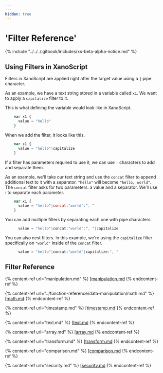 ```yaml
---
---
hidden: true
---
```


# 'Filter Reference'

{% include "../../../.gitbook/includes/xs-beta-alpha-notice.md" %}

## Using Filters in XanoScript

Filters in XanoScript are applied right after the target value using a `|` pipe character.

As an example, we have a text string stored in a variable called `x1`. We want to apply a `capitalize` filter to it.

This is what defining the variable would look like in XanoScript.

```javascript
    var x1 {
      value = "hello"
    }
```

When we add the filter, it looks like this.

```javascript
    var x1 {
      value = "hello"|capitalize
    }
```

If a filter has parameters required to use it, we can use `:` characters to add and separate them.

As an example, we'll take our text string and use the `concat` filter to append additional text to it with a separator. `"hello"` will become `"hello, world"`. The `concat` filter asks for two parameters: a value and a separator. We'll use : to separate each parameter.

```javascript
    var x1 {
      value = "hello"|concat:"world":", "
    }
```

You can add multiple filters by separating each one with pipe characters.

```javascript
      value = "hello"|concat:"world":", "|capitalize
```

You can also nest filters. In this example, we're using the `capitalize` filter specifically on `"world"` inside of the `concat` filter.

```javascript
      value = "hello"|concat:"world"|capitalize:", "
```

## Filter Reference

{% content-ref url="manipulation.md" %}
[[manipulation.md](manipulation.mdx)
{% endcontent-ref %}

{% content-ref url="../function-reference/data-manipulation/math.md" %}
[[math.md](../function-reference/data-manipulation/math.mdx)
{% endcontent-ref %}

{% content-ref url="timestamp.md" %}
[[timestamp.md](timestamp.mdx)
{% endcontent-ref %}

{% content-ref url="text.md" %}
[[text.md](text.mdx)
{% endcontent-ref %}

{% content-ref url="array.md" %}
[[array.md](array.mdx)
{% endcontent-ref %}

{% content-ref url="transform.md" %}
[[transform.md](transform.mdx)
{% endcontent-ref %}

{% content-ref url="comparison.md" %}
[[comparison.md](comparison.mdx)
{% endcontent-ref %}

{% content-ref url="security.md" %}
[[security.md](security.mdx)
{% endcontent-ref %}

